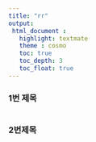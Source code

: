 ```yaml
---
title: "rr"
output:
 html_document :
   highlight: textmate
   theme : cosmo
   toc: true
   toc_depth: 3
   toc_float: true
---
```


### 1번 제목
```r

```

### 2번제목 
```r

```


